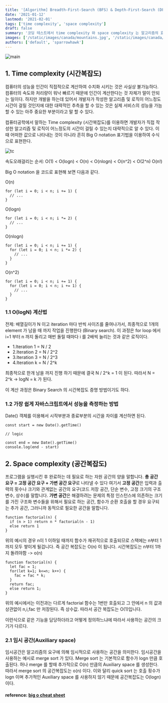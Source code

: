 ```yaml
---
title: '[Algorithm] Breadth-First-Search (BFS) & Depth-First-Search (DFS)'
date: '2021-01-12'
lastmod: '2021-02-01'
tags: ['time complexity', 'space complexity']
draft: false
summary: '코딩 테스트에서 time complexity 와 space complexity 는 알고리즘의 효율성 및 성능 개선과 관련해서 알아두어야 하는 필수적인 개념이다. 이번 포스팅을 통해 time complexity 와 space complexity 에 대해 제대로 알아보자.'
images: ['/static/images/canada/mountains.jpg', '/static/images/canada/toronto.jpg']
authors: ['default', 'sparrowhawk']
---
```


![main](/static/tc-sc/cover.jpg)

## 1. Time complexity (시간복잡도)

컴퓨터의 성능을 인간이 직접적으로 계산하여 수치화 시키는 것은 사실상 불가능하다. 컴퓨터의 속도와 처리량이 워낙 빠르기 때문에 인간이 계산한다는 것 자체가 말이 안되는 일이다. 하지만 개발을 하는데 있어서 개발자가 작성한 알고리즘 및 로직이 어느정도 시간이 걸릴 것인지에 대한 대략적인 추측을 할 수 있는 것은 실제 서비스의 성능을 가늠 할 수 있는 아주 중요한 부분이라고 말 할 수 있다.

컴퓨터공학에서 말하는 Time complexity (시간복잡도)를 이용하면 개발자가 직접 작성한 알고리즘 및 로직이 어느정도의 시간이 걸릴 수 있는지 대략적으로 알 수 있다. 이때 어떠한 값으로 나타내는 것이 아니라 흔히 Big O notation 표기법을 이용하여 수식으로 표현한다.

![tc](/static/tc-sc/tc.png)

속도오래걸리는 순서: O(1) < O(logn) < O(n) < O(nlogn) < O(n^2) < O(2^n) O(n!)

Big O notation 을 코드로 표현해 보면 다음과 같다.

O(n)

```tsx
for (let i = 0; i < n; i += 1) {
  // ...
}
```

O(logn)

```tsx
for (let i = 0; i < n; i *= 2) {
  // ...
}
```

O(nlogn)

```tsx
for (let i = 0; i < n; i += 1) {
  for (let i = 0; i < n; i *= 2) {
    // ...
  }
}
```

O(n^2)

```tsx
for (let i = 0; i < n; i += 1) {
  for (let i = 0; i < n; i += 1) {
    // ...
  }
}
```

### 1.1 O(logN) 계산법

전제: 배열길이가 N 이고 iteration 마다 반씩 사이즈를 줄여나가서, 최종적으로 1개의 element 가 남을 때 까지 작업을 진행한다 (Binary search). 이 과정은 for loop 에서 i=1 부터 n 까지 돌리고 매번 돌릴 때마다 i 를 2배씩 늘리는 것과 같은 로직이다.

- 1.Iteration 1 = N / 2
- 2.Iteration 2 = N / 2^2
- 3.Iteration 3 = N / 2^3
- 4.Iteration k = N / 2^k

최종적으로 한개 남을 까지 진행 하기 때문에 결국 N / 2^k = 1 이 된다. 따라서 N = 2^k -> logN = k 가 된다.

이 계산 과정은 Binary Search 의 시간복잡도 증명 방법이기도 하다.

### 1.2 가장 쉽게 자바스크립트에서 성능을 측정하는 방법

Date() 객체를 이용해서 시작부분과 종료부분의 시간을 차이를 계산하면 된다.

```tsx
const start = new Date().getTime()

// logic

const end = new Date().getTime()
console.log(end - start)
```

## 2. Space complexity (공간복잡도)

프로그램을 실행시킨 후 완료하는 데 필요로 하는 자원 공간의 양을 말합니다. **총 공간 요구 = 고정 공간 요구 + 가변 공간 요구**로 나타낼 수 있다 여기서 **고정 공간**은 입력과 출력의 횟수나 크기와 관계없는 공간의 요구(코드 저장 공간, 단순 변수, 고정 크기의 구조 변수, 상수)를 말합니다. **가변 공간**은 해결하려는 문제의 특정 인스턴스에 의존하는 크기를 가진 구조화 변수들을 위해서 필요로 하는 공간, 함수가 순환 호출을 할 경우 요구되는 추가 공간, 그러니까 동적으로 필요한 공간을 말합니다.

```tsx
function factorial(n) {
  if (n > 1) return n * factorial(n - 1)
  else return 1
}
```

위의 예시의 경우 n이 1 이하일 때까지 함수가 재귀적으로 호출되므로 스택에는 n부터 1까지 모두 쌓이게 될겁니다. 즉 공간 복잡도는 O(n) 이 됩니다. 시간복잡도는 n부터 1까지 돌려야함 -> o(n)

```tsx
function factorial(n) {
  let fac = 1;
  for(let k=1; k<=n; k++) {
    fac = fac * k;
  }
  return fac;
  else return 1;
}
```

위의 예시에서는 이전과는 다르게 factorial 함수는 1번만 호출되고 그 안에서 n 의 값과 상관없이 n,i,fac 만 저장된다. 즉 상수값. 따라서 공간 복잡도는 O(1)입니다.

이런식으로 같은 기능을 담당하더라고 어떻게 정의하느냐에 따라서 사용하는 공간의 크기가 다르다.

### 2.1 임시 공간(Auxiliary space)

임시공간은 알고리즘의 요구에 의해 임시적으로 사용하는 공간을 의미한다. 임시공간을 사용하는 예시로 merge sort 가 있다. Merge sort 는 기본적으로 함수가 logn 만큼 호출된다. 허나 merge 를 할때 추가적으로 O(n) 만큼의 Auxiliary space 를 생성한다. 따라서 merge sort 의 공간복잡도는 o(n) 이다. 이와 달리 quick sort 는 호출 횟수가 logn 이며 추가적인 Auxiliary space 를 사용하지 않기 때문에 공간복잡도는 O(logn) 이다.

#### reference: [ big o cheat sheet ](https://www.bigocheatsheet.com/)
